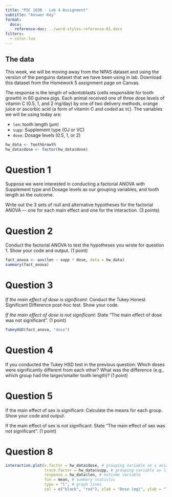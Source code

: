 ```yaml
---
title: "PSC 103B - Lab 4 Assignment"
subtitle: "Answer Key"
format:
  docx:
    reference-doc: ../word-styles-reference-01.docx
filters:
  - color.lua
---
```


## The data

This week, we will be moving away from the NPAS dataset and using the version of the penguins dataset that we have been using in lab. Download this dataset from the Homework 5 assignment page on Canvas.

The response is the length of odontoblasts (cells responsible for tooth growth) in 60 guinea pigs. Each animal received one of three dose levels of vitamin C (0.5, 1, and 2 mg/day) by one of two delivery methods, orange juice or ascorbic acid (a form of vitamin C and coded as `VC`). The variables we will be using today are:

- `len`: tooth length ($\mu m$)
- `supp`: Supplement type (OJ or VC)
- `dose`: Dosage levels (0.5, 1, or 2)

```r
hw_data <- ToothGrowth
hw_data$dose <- factor(hw_data$dose)
```


# Question 1

Suppose we were interested in conducting a factorial ANOVA with Supplement type and Dosage levels as our grouping variables, and tooth length as the outcome. 

Write out the 3 sets of null and alternative hypotheses for the factorial ANOVA –- one for each main effect and one for the interaction. (3 points)

# Question 2

Conduct the factorial ANOVA to test the hypotheses you wrote for question 1. Show your code and output. (1 point)

```r
fact_anova <- aov(len ~ supp * dose, data = hw_data)
summary(fact_anova)
```

# Question 3

*If the main effect of dose is significant*: Conduct the Tukey Honest Significant Difference post-hoc test. Show your code. 

*If the main effect of dose is not significant*: State "The main effect of dose was not significant". (1 point)

```r
TukeyHSD(fact_anova, "dose")
```
# Question 4

If you conducted the Tukey HSD test in the previous question: Which doses were significantly different from each other? What was the difference (e.g., which group had the larger/smaller tooth length)? (1 point)

# Question 5

If the main effect of sex is significant: Calculate the means for each group. Show your code and output. 

If the main effect of sex is not significant: State “The main effect of sex was not significant”. (1 point)

# Question 8

```r
interaction.plot(x.factor = hw_data$dose, # grouping variable on x axis
                 trace.factor = hw_data$supp, # grouping variable as lines
                 response = hw_data$len, # outcome variable
                 fun = mean, # summary statistic
                 type = "l", # graph lines
                 col = c("black", "red"), xlab = "Dose (mg)", ylab = "Tooth Length (micron)", trace.label = "Supplement")
```

